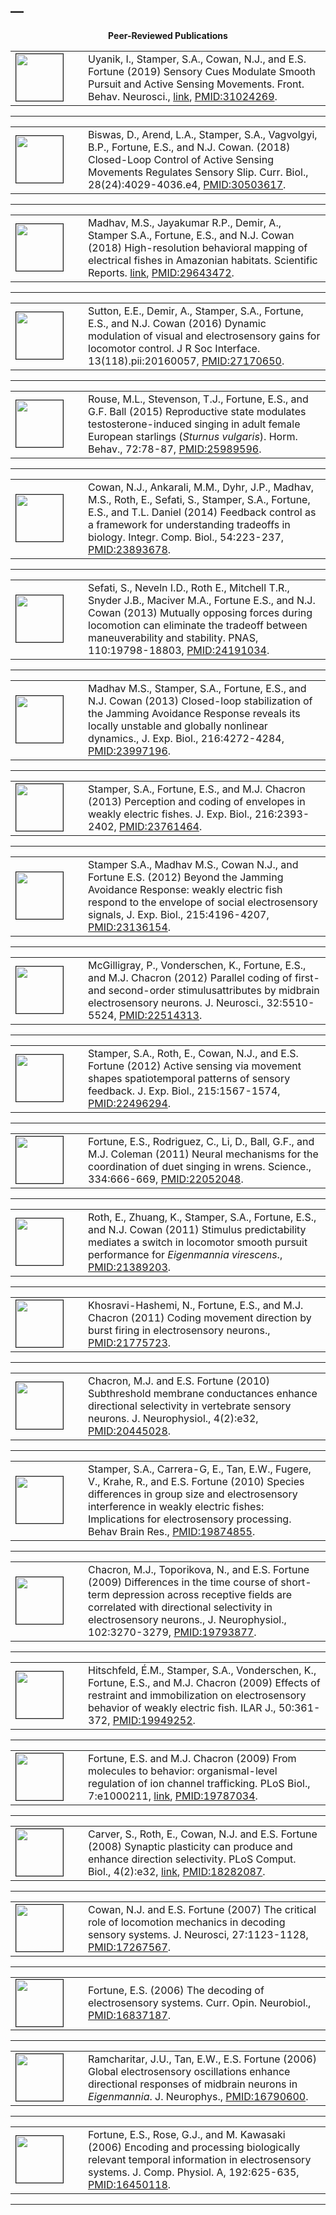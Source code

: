---
---

<link rel="stylesheet" href="styles.css" type="text/css">

<center><strong>Peer-Reviewed Publications</strong></center><p>

<!-- UYANIK SENSORY 2019 -->
<table columns=2 cellspacing=2 cellpadding=5 border=0 width=100%>
<tr><td colspan=1 width=100>
<img src="images/icons/iPMID_31024269.png" style="width:75px; border:1px solid; margin-right: 10px" align="left">
</td><td valign="middle">
Uyanik, I., Stamper, S.A., Cowan, N.J., and E.S. Fortune (2019) Sensory Cues Modulate Smooth Pursuit and Active Sensing Movements. Front. Behav. Neurosci., 
[link](https://www.frontiersin.org/articles/10.3389/fnbeh.2019.00059/full), 
[PMID:31024269](pdf/UyanikSensory2019).
</td></tr></table>
<hr>

<!-- BISWAS CLOSED-LOOP 2018 -->
<table columns=2 cellspacing=2 cellpadding=5 border=0 width=100%>
<tr><td colspan=1 width=100>
<img src="images/icons/iPMID_30503617.png" style="width:75px; border:1px solid; margin-right: 10px" align="left">
</td><td valign="middle">
Biswas, D., Arend, L.A., Stamper, S.A., Vagvolgyi, B.P., Fortune, E.S., and N.J. Cowan. (2018) Closed-Loop Control of Active Sensing Movements Regulates Sensory Slip. Curr. Biol., 28(24):4029-4036.e4, 
[PMID:30503617](pdf/BiswasClosed-Loop2018.pdf).
</td></tr></table>
<hr>

<!-- MADHAV HIGH-RESOLUTION 2018 -->
<table columns=2 cellspacing=2 cellpadding=5 border=0 width=100%>
<tr><td colspan=1 width=100>
<img src="images/icons/MadhavIcon.png" style="width:75px; border:1px solid; margin-right: 10px" align="left">
</td><td valign="middle">
Madhav, M.S., Jayakumar R.P., Demir, A., Stamper S.A., Fortune, E.S., and
N.J. Cowan (2018) High-resolution behavioral mapping of electrical fishes in
Amazonian habitats. Scientific Reports. 
[link](https://www.nature.com/articles/s41598-018-24035-5), 
[PMID:29643472](pdf/MadhavHigh-Resolution2018.pdf).
</td></tr></table>
<hr>

<!-- SUTTON DYNAMIC 2016 -->
<table columns=2 cellspacing=2 cellpadding=5 border=0 width=100%>
<tr><td colspan=1 width=100>
<img src="images/icons/iPMID_27170650.png" style="width:75px; border:1px solid; margin-right: 10px" align="left">
</td><td valign="middle">
Sutton, E.E., Demir, A., Stamper, S.A., Fortune, E.S., and N.J. Cowan (2016) Dynamic modulation of visual and electrosensory gains for locomotor control. J R Soc Interface. 13(118).pii:20160057, [PMID:27170650](pdf/RouseReproductive2015.pdf).  
</td></tr></table>
<hr>

<!-- ROUSE REPRODUCTIVE 2015 -->
<table columns=2 cellspacing=2 cellpadding=5 border=0 width=100%>
<tr><td colspan=1 width=100>
<img src="images/icons/iPMID_25989596.jpg" style="width:75px; border:1px solid; margin-right: 10px" align="left">
</td><td valign="middle">
Rouse, M.L., Stevenson, T.J., Fortune, E.S., and G.F. Ball (2015) Reproductive
state modulates testosterone-induced singing in adult female European starlings
(<i>Sturnus vulgaris</i>).  Horm. Behav., 72:78-87, [PMID:25989596](pdf/RouseReproductive2015.pdf).  
</td></tr></table>
<hr>

<!-- COWAN FEEDBACK 2014 -->
<table columns=2 cellspacing=2 cellpadding=5 border=0 width=100%>
<tr><td colspan=1 width=100>
<img src="images/icons/iPMID_24893678.jpg" style="width:75px; border:1px solid; margin-right: 10px" align="left">
</td><td valign="middle">
Cowan, N.J., Ankarali, M.M., Dyhr, J.P., Madhav, M.S., Roth, E., Sefati, S.,
Stamper, S.A., Fortune, E.S., and T.L. Daniel (2014) Feedback control as 
a framework for understanding tradeoffs in biology.  Integr. Comp. Biol., 
54:223-237, [PMID:23893678](pdf/CowanFeedback2014.pdf).  
</td></tr></table>
<hr>

<!-- SEFATI MUTUALLY 2013 -->
<table columns=2 cellspacing=2 cellpadding=5 border=0 width=100%>
<tr><td colspan=1 width=100>
<img src="images/icons/iPMID_24191034.jpg" style="width:75px; border:1px solid; margin-right: 10px" align="left">
</td><td valign="middle">
Sefati, S., Neveln I.D., Roth E., Mitchell T.R., Snyder J.B., Maciver M.A., Fortune E.S., and N.J. Cowan (2013) Mutually opposing forces during locomotion can eliminate the tradeoff between maneuverability and stability.
PNAS, 110:19798-18803, [PMID:24191034](pdf/SefatiMutually2013_pmid24191034.pdf).  
</td></tr></table>
<hr>

<!-- MADHAV JAR 2013 -->
<table columns=2 cellspacing=2 cellpadding=5 border=0 width=100%>
<tr><td colspan=1 width=100>
<img src="images/icons/iPMID_23997196.jpg" style="width:75px; border:1px solid; margin-right: 10px" align="left">
</td><td valign="middle">
Madhav M.S., Stamper, S.A., Fortune, E.S., and N.J. Cowan (2013) Closed-loop stabilization of the Jamming Avoidance Response reveals its locally unstable and globally nonlinear dynamics., J. Exp. Biol., 216:4272-4284, [PMID:23997196](pdf/MadhavClosed2013_pmid23997196.pdf).  
</td></tr></table>
<hr>

<!-- STAMPER ENVELOPE REVIEW 2013 -->
<table columns=2 cellspacing=2 cellpadding=5 border=0 width=100%>
<tr><td colspan=1 width=100>
<img src="images/icons/iPMID_23761464.jpg" style="width:75px; border:1px solid; margin-right: 10px" align="left">
</td><td valign="middle">
Stamper, S.A., Fortune, E.S., and M.J. Chacron (2013) Perception and coding of envelopes in weakly electric fishes. J. Exp. Biol., 216:2393-2402, [PMID:23761464](pdf/StamperPerception2013_pmid23761464.pdf).  
</td></tr></table>
<hr>

<!-- STAMPER BEYOND 2012 -->
<table columns=2 cellspacing=2 cellpadding=5 border=0 width=100%>
<tr><td colspan=1 width=100>
<img src="images/icons/iPMID_23136154.jpg" style="width:75px; border:1px solid; margin-right: 10px" align="left">
</td><td valign="middle">
Stamper S.A., Madhav M.S., Cowan N.J., and Fortune E.S. (2012) Beyond the Jamming Avoidance Response: weakly electric fish respond to the envelope of social electrosensory signals, J. Exp. Biol., 215:4196-4207,
 [PMID:23136154](pdf/StamperBeyond2012_pmid23136154.pdf).  
</td></tr></table>
<hr>

<!-- McGILLIVRAY PARALLEL 2012 -->
<table columns=2 cellspacing=2 cellpadding=5 border=0 width=100%>
<tr><td colspan=1 width=100>
<img src="images/icons/iPMID_22514313.png" style="width:75px; border:1px solid; margin-right: 10px" align="left">
</td><td valign="middle">
McGilligray, P., Vonderschen, K., Fortune, E.S., and M.J. Chacron (2012) Parallel coding of first- and second-order stimulusattributes by midbrain electrosensory neurons. J. Neurosci., 32:5510-5524,
 [PMID:22514313](pdf/McGillivrayParallel2012_pmid22514313.pdf).  
</td></tr></table>
<hr>

<!-- STAMPER ACTIVE 2012 -->
<table columns=2 cellspacing=2 cellpadding=5 border=0 width=100%>
<tr><td colspan=1 width=100>
<img src="images/icons/iPMID_22496294.png" style="width:75px; border:1px solid; margin-right: 10px" align="left">
</td><td valign="middle"> 
Stamper, S.A., Roth, E., Cowan, N.J., and E.S. Fortune (2012) Active sensing via movement shapes spatiotemporal patterns of sensory feedback. J. Exp. Biol., 215:1567-1574,
 [PMID:22496294](pdf/StamperActive2012_pmid22496294.pdf).  
</td></tr></table>
<hr>

<!-- FORTUNE NEURAL 2011 -->
<table columns=2 cellspacing=2 cellpadding=5 border=0 width=100%>
<tr><td colspan=1 width=100>
<img src="images/icons/iPMID_22053048.png" style="width:75px; border:1px solid; margin-right: 10px" align="left">
</td><td valign="middle"> 
Fortune, E.S., Rodriguez, C., Li, D., Ball, G.F., and M.J. Coleman (2011) Neural mechanisms for the coordination of duet singing in wrens. Science., 334:666-669,
 [PMID:22052048](pdf/FortuneNeural2011_pmid22053048.pdf).  
</td></tr></table>
<hr>

<!-- ROTH STIMULUS 2011 -->
<table columns=2 cellspacing=2 cellpadding=5 border=0 width=100%>
<tr><td colspan=1 width=100>
<img src="images/icons/iPMID_21389203.gif" style="width:75px; border:1px solid; margin-right: 10px" align="left">
</td><td valign="middle"> 
Roth, E., Zhuang, K., Stamper, S.A., Fortune, E.S., and N.J. Cowan 
(2011) Stimulus predictability mediates a switch in locomotor 
smooth pursuit performance for <i>Eigenmannia virescens</i>.,
 [PMID:21389203](pdf/RothStimulus2011_pmid21389203.pdf).  
</td></tr></table>
<hr>

<!-- KHOSRAVI BURSTS 2011 -->
<table columns=2 cellspacing=2 cellpadding=5 border=0 width=100%>
<tr><td colspan=1 width=100>
<img src="images/icons/iPMID_21775723.jpg" style="width:75px; border:1px solid; margin-right: 10px" align="left">
</td><td valign="middle"> 
Khosravi-Hashemi, N., Fortune, E.S., and M.J. Chacron
(2011) Coding movement direction by burst firing in electrosensory neurons.,
 [PMID:21775723](pdf/KhosraviCoding2011_pmid21775723.pdf).  
</td></tr></table>
<hr>

<!-- CHACRON SUBTHRESHOLD 2010 -->
<table columns=2 cellspacing=2 cellpadding=5 border=0 width=100%>
<tr><td colspan=1 width=100>
<img src="images/icons/iPMID_20445028.jpg" style="width:75px; border:1px solid; margin-right: 10px" align="left">
</td><td valign="middle"> 
Chacron, M.J. and E.S. Fortune (2010) Subthreshold membrane
conductances enhance directional selectivity in vertebrate sensory neurons.  J.
Neurophysiol., 4(2):e32, 
 [PMID:20445028](pdf/ChacronSubthreshold2010_pmid20445028.pdf).  
</td></tr></table>
<hr>

<!-- STAMPER SPECIES 2010 -->
<table columns=2 cellspacing=2 cellpadding=5 border=0 width=100%>
<tr><td colspan=1 width=100>
<img src="images/icons/iPMID_19874885.jpg" style="width:75px; border:1px solid; margin-right: 10px" align="left">
</td><td valign="middle"> 
Stamper, S.A., Carrera-G, E., Tan, E.W., Fugere, V., Krahe, R., and
E.S.  Fortune (2010) Species differences in group size and electrosensory
interference in weakly electric fishes: Implications for electrosensory
processing. Behav Brain Res., 
 [PMID:19874855](pdf/StamperSpecies2010_pmid19874885.pdf).  
</td></tr></table>
<hr>

<!-- CHACRON DIFFERENCES 2009 -->
<table columns=2 cellspacing=2 cellpadding=5 border=0 width=100%>
<tr><td colspan=1 width=100>
<img src="images/icons/iPMID_19793877.jpg" style="width:75px; border:1px solid; margin-right: 10px" align="left">
</td><td valign="middle"> 
Chacron, M.J., Toporikova, N., and E.S. Fortune (2009) Differences
in the time course of short-term depression across receptive fields are
correlated with directional selectivity in electrosensory neurons., J.
Neurophysiol., 102:3270-3279,
 [PMID:19793877](pdf/ChacronDifferences2009_pmid19793877.pdf).  
</td></tr></table>
<hr>

<!-- HITSFELD EFFECTS 2009 -->
<table columns=2 cellspacing=2 cellpadding=5 border=0 width=100%>
<tr><td colspan=1 width=100>
<img src="images/icons/iPMID_19949252.jpg" style="width:75px; border:1px solid; margin-right: 10px" align="left">
</td><td valign="middle"> 
Hitschfeld, &Eacute;.M., Stamper, S.A., Vonderschen, K., Fortune,
E.S., and M.J. Chacron (2009) Effects of restraint and immobilization on
electrosensory behavior of weakly electric fish.  ILAR J., 50:361-372,
 [PMID:19949252](pdf/HitschfeldEffects2009_pmid19949252.pdf).  
</td></tr></table>
<hr>

<!-- FORTUNE MOLECULES 2009 -->
<table columns=2 cellspacing=2 cellpadding=5 border=0 width=100%>
<tr><td colspan=1 width=100>
<img src="images/icons/iPMID_19787034.jpg" style="width:75px; border:1px solid; margin-right: 10px" align="left">
</td><td valign="middle"> 
Fortune, E.S. and M.J. Chacron (2009) From molecules to behavior:
organismal-level regulation of ion channel trafficking. PLoS Biol., 7:e1000211,
[link](https://journals.plos.org/plosbiology/article?id=10.1371/journal.pbio.1000211),
[PMID:19787034](pdf/FortuneMolecules2009_pmid19787034.pdf).  
</td></tr></table>
<hr>

<!-- CARVER SYNAPTIC 2008 -->
<table columns=2 cellspacing=2 cellpadding=5 border=0 width=100%>
<tr><td colspan=1 width=100>
<img src="images/icons/iPMID_18282087.jpg" style="width:75px; border:1px solid; margin-right: 10px" align="left">
</td><td valign="middle"> 
Carver, S., Roth, E., Cowan, N.J. and E.S. Fortune
(2008) Synaptic plasticity can produce and enhance direction selectivity.  PLoS
Comput. Biol., 4(2):e32,
[link](https://journals.plos.org/ploscompbiol/article?id=10.1371/journal.pcbi.0040032),
[PMID:18282087](pdf/CarverSynaptic2008_pmid18282087.pdf).  
</td></tr></table>
<hr>

<!-- COWAN CRITICAL 2007 -->
<table columns=2 cellspacing=2 cellpadding=5 border=0 width=100%>
<tr><td colspan=1 width=100>
<img src="images/icons/iPMID_17267567.jpg" style="width:75px; border:1px solid; margin-right: 10px" align="left">
</td><td valign="middle"> 
Cowan, N.J. and E.S. Fortune (2007) The critical role of locomotion mechanics
in decoding sensory systems. J. Neurosci, 27:1123-1128,
[PMID:17267567](pdf/CowanCritical2007_pmid17267567.pdf).  
</td></tr></table>
<hr>

<!-- FORTUNE DECODING 2006 -->
<table columns=2 cellspacing=2 cellpadding=5 border=0 width=100%>
<tr><td colspan=1 width=100>
<img src="images/icons/iPMID_16837187.jpg" style="width:75px; border:1px solid; margin-right: 10px" align="left">
</td><td valign="middle"> 
Fortune, E.S. (2006) The decoding of electrosensory
systems.  Curr. Opin. Neurobiol.,
[PMID:16837187](pdf/FortuneDecoding2006_pmid16837187.pdf).  
</td></tr></table>
<hr>

<!-- RAMCHARITAR GLOBAL 2006 -->
<table columns=2 cellspacing=2 cellpadding=5 border=0 width=100%>
<tr><td colspan=1 width=100>
<img src="images/icons/iPMID_16790600.jpg" style="width:75px; border:1px solid; margin-right: 10px" align="left">
</td><td valign="middle"> 
Ramcharitar, J.U., Tan, E.W., E.S. Fortune (2006) Global
electrosensory oscillations enhance directional responses of midbrain neurons
in <i>Eigenmannia</i>. J. Neurophys.,
[PMID:16790600](pdf/RamcharitarGlobal2006_pmid16790600.pdf).  
</td></tr></table>
<hr>

<!-- FORTUNE ENCODING 2006 -->
<table columns=2 cellspacing=2 cellpadding=5 border=0 width=100%>
<tr><td colspan=1 width=100>
<img src="images/icons/iPMID_16450118.jpg" style="width:75px; border:1px solid; margin-right: 10px" align="left">
</td><td valign="middle"> 
Fortune, E.S., Rose, G.J., and M. Kawasaki (2006)
Encoding and processing biologically relevant temporal information in
electrosensory systems.  J. Comp. Physiol. A, 192:625-635,
[PMID:16450118](pdf/FortuneEncoding2006_pmid16450118.pdf).  
</td></tr></table>
<hr>






